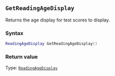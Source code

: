 ::: {.minipage data-latex="{\textwidth}"}
## `GetReadingAgeDisplay`

Returns the age display for test scores to display.

### Syntax {-}

``` .lua
ReadingAgeDisplay GetReadingAgeDisplay()
```

### Return value {-}

Type: [`ReadingAgeDisplay`](#readingagedisplay)
:::
